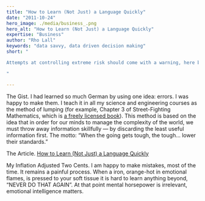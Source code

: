 ```yaml
---
title: "How to Learn (Not Just) a Language Quickly"
date: "2011-10-24"
hero_image: ./media/business_.png
hero_alt: "How to Learn (Not Just) a Language Quickly"
expertise: "Business"
author: "Rho Lall"
keywords: "data savvy, data driven decision making"
short: "

Attempts at controlling extreme risk should come with a warning, here be dragons.

"

---
```


The Gist. I had learned so much German by using one idea: errors. I was happy to make them. 
I teach it in all my science and engineering courses as the method of lumping (for example, Chapter 3 of Street-Fighting Mathematics, which is [a freely licensed book](http://streetfightingmath.com/)). 
This method is based on the idea that in order for our minds to manage the complexity of the world, we must throw away information skillfully — by discarding the least useful information first. The motto: “When the going gets tough, the tough… lower their standards.”

The Article. [How to Learn (Not Just) a Language Quickly](https://freakonomics.com/2011/10/how-to-learn-not-just-a-language-quickly/)

My Inflation Adjusted Two Cents. I am happy to make mistakes, most of the time. It remains a painful process. When a iron, orange-hot in emotional flames, is pressed to your soft tissue it is hard to learn anything beyond, “NEVER DO THAT AGAIN”. At that point mental horsepower is irrelevant, emotional intelligence matters.